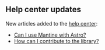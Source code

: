 

## Help center updates

New articles added to the [help center](https://help.mantine.dev):

- [Can I use Mantine with Astro?](https://help.mantine.dev/q/can-i-use-mantine-with-astro)
- [How can I contribute to the library?](https://help.mantine.dev/q/how-can-i-contribute)
